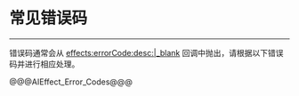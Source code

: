 # 常见错误码

- - -

错误码通常会从 [effects:errorCode:desc:\|_blank](/article/api?doc=Effects_SDK_API~ObjectiveC_ios~protocol~zego-effects-event-handler#effects-error-code-desc) 回调中抛出，请根据以下错误码并进行相应处理。



@@@AIEffect_Error_Codes@@@
